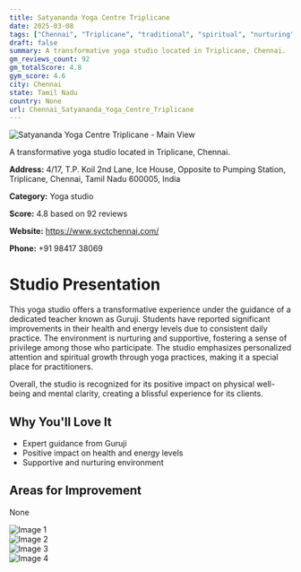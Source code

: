 ```yaml
---
title: Satyananda Yoga Centre Triplicane
date: 2025-03-08
tags: ["Chennai", "Triplicane", "traditional", "spiritual", "nurturing", "transformative", "Chennai"]  
draft: false
summary: A transformative yoga studio located in Triplicane, Chennai.
gm_reviews_count: 92
gm_totalScore: 4.8
gym_score: 4.6
city: Chennai
state: Tamil Nadu
country: None
url: Chennai_Satyananda_Yoga_Centre_Triplicane
---
```


<div className="aspect-[16/9] relative my-8">
  <img 
    src="https://lh5.googleusercontent.com/p/AF1QipPMi_1F6h7AwF99I4gUDIhNsZpAoJYx5B4Iqz6B=w1920-h1080-k-no"
    alt="Satyananda Yoga Centre Triplicane - Main View"
    className="object-cover absolute inset-0 w-full h-full rounded-lg"
  />
</div>

A transformative yoga studio located in Triplicane, Chennai.

**Address:** 4/17, T.P. Koil 2nd Lane, Ice House, Opposite to Pumping Station, Triplicane, Chennai, Tamil Nadu 600005, India

**Category:** Yoga studio

**Score:** 4.8 based on 92 reviews

**Website:** https://www.syctchennai.com/

**Phone:** +91 98417 38069

# Studio Presentation

This yoga studio offers a transformative experience under the guidance of a dedicated teacher known as Guruji. Students have reported significant improvements in their health and energy levels due to consistent daily practice. The environment is nurturing and supportive, fostering a sense of privilege among those who participate. The studio emphasizes personalized attention and spiritual growth through yoga practices, making it a special place for practitioners.

Overall, the studio is recognized for its positive impact on physical well-being and mental clarity, creating a blissful experience for its clients.

## Why You'll Love It

- Expert guidance from Guruji
- Positive impact on health and energy levels
- Supportive and nurturing environment

## Areas for Improvement

None

<div className="grid grid-cols-1 xl:grid-cols-2 gap-4 my-8">
<div className="aspect-[4/3] relative"><img src="https://lh3.googleusercontent.com/p/AF1QipNfTV7rTDepMEpvcitl9puu_6LjLZ0GxXvpYCTX=w1920-h1080-k-no" alt="Image 1" className="object-cover absolute inset-0 w-full h-full rounded-lg" /></div>
<div className="aspect-[4/3] relative"><img src="https://lh5.googleusercontent.com/p/AF1QipOdtsHjXOit8HOR-JW61hNS5a5PbVV6uK9zE-GO=w1920-h1080-k-no" alt="Image 2" className="object-cover absolute inset-0 w-full h-full rounded-lg" /></div>
<div className="aspect-[4/3] relative"><img src="https://lh5.googleusercontent.com/p/AF1QipPjyNJCDjkmC9NnrVsOysi_3w15WUgV6yimTwT8=w1920-h1080-k-no" alt="Image 3" className="object-cover absolute inset-0 w-full h-full rounded-lg" /></div>
<div className="aspect-[4/3] relative"><img src="https://lh5.googleusercontent.com/p/AF1QipN8cymRp-fMljhaWAapWA_WH1bKmW9pL8qnxUxg=w1920-h1080-k-no" alt="Image 4" className="object-cover absolute inset-0 w-full h-full rounded-lg" /></div>
</div>